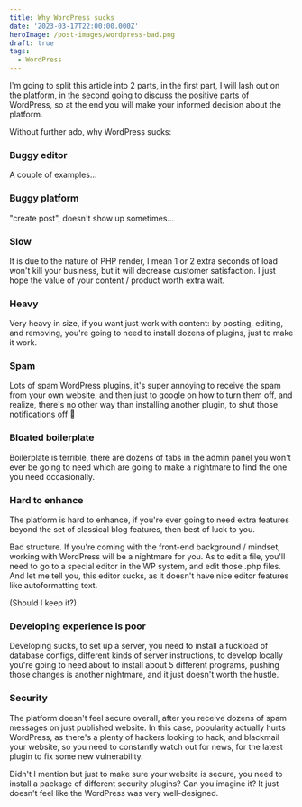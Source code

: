 ```yaml
---
title: Why WordPress sucks
date: '2023-03-17T22:00:00.000Z'
heroImage: /post-images/wordpress-bad.png
draft: true
tags:
  - WordPress
---
```


I'm going to split this article into 2 parts, in the first part, I will lash out on the platform, in the second going to discuss the positive parts of WordPress, so at the end you will make your informed decision about the platform.

Without further ado, why WordPress sucks:

### Buggy editor

A couple of examples...

### Buggy platform

"create post", doesn't show up sometimes...

### Slow

It is due to the nature of PHP render, I mean 1 or 2 extra seconds of load won't kill your business, but it will decrease customer satisfaction. I just hope the value of your content / product worth extra wait.

### Heavy

Very heavy in size, if you want just work with content: by posting, editing, and removing, you're going to need to install dozens of plugins, just to make it work.

### Spam

Lots of spam WordPress plugins, it's super annoying to receive the spam from your own website, and then just to google on how to turn them off, and realize, there's no other way than installing another plugin, to shut those notifications off 🤯

### Bloated boilerplate

Boilerplate is terrible, there are dozens of tabs in the admin panel you won't ever be going to need which are going to make a nightmare to find the one you need occasionally.

### Hard to enhance

The platform is hard to enhance, if you're ever going to need extra features beyond the set of classical blog features, then best of luck to you.

Bad structure. If you're coming with the front-end background / mindset, working with WordPress will be a nightmare for you. As to edit a file, you'll need to go to a special editor in the WP system, and edit those .php files. And let me tell you, this editor sucks, as it doesn't have nice editor features like autoformatting text.

(Should I keep it?)

### Developing experience is poor

Developing sucks, to set up a server, you need to install a fuckload of database configs, different kinds of server instructions, to develop locally you're going to need about to install about 5 different programs, pushing those changes is another nightmare, and it just doesn't worth the hustle.

### Security

The platform doesn't feel secure overall, after you receive dozens of spam messages on just published website. In this case, popularity actually hurts WordPress, as there's a plenty of hackers looking to hack, and blackmail your website, so you need to constantly watch out for news, for the latest plugin to fix some new vulnerability.

Didn't I mention but just to make sure your website is secure, you need to install a package of different security plugins? Can you imagine it? It just doesn't feel like the WordPress was very well-designed.
